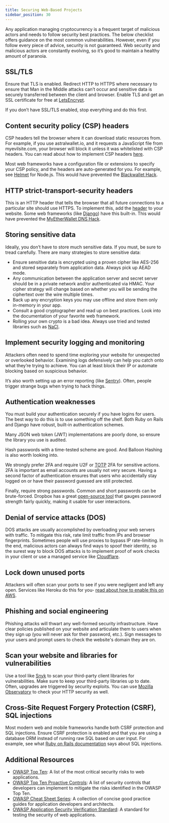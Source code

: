 ```yaml
---
title: Securing Web-Based Projects
sidebar_position: 30
---
```


Any application managing cryptocurrency is a frequent target of malicious actors and needs to follow security best practices. The below checklist offers guidance on the most common vulnerabilities. However, even if you follow every piece of advice, security is not guaranteed. Web security and malicious actors are constantly evolving, so it’s good to maintain a healthy amount of paranoia.

## SSL/TLS

Ensure that TLS is enabled. Redirect HTTP to HTTPS where necessary to ensure that Man in the Middle attacks can’t occur and sensitive data is securely transferred between the client and browser. Enable TLS and get an SSL certificate for free at [LetsEncrypt](https://letsencrypt.org/getting-started/).

If you don’t have SSL/TLS enabled, stop everything and do this first.

## Content security policy (CSP) headers

CSP headers tell the browser where it can download static resources from. For example, if you use astralwallet.io, and it requests a JavaScript file from myevilsite.com, your browser will block it unless it was whitelisted with CSP headers. You can read about how to implement CSP headers [here](https://developer.mozilla.org/en-US/docs/Web/HTTP/CSP).

Most web frameworks have a configuration file or extensions to specify your CSP policy, and the headers are auto-generated for you. For example, see [Helmet](https://www.npmjs.com/package/helmet) for Node.js. This would have prevented the [Blackwallet Hack](https://www.ccn.com/yet-another-crypto-wallet-hack-causes-users-lose-400000/).

## HTTP strict-transport-security headers

This is an HTTP header that tells the browser that all future connections to a particular site should use HTTPS. To implement this, add the [header](https://developer.mozilla.org/en-US/docs/Web/HTTP/Headers/Strict-Transport-Security) to your website. Some web frameworks (like [Django](https://docs.djangoproject.com/en/2.0/topics/security/#ssl-https)) have this built-in. This would have prevented the [MyEtherWallet DNS Hack](https://bitcoinmagazine.com/articles/popular-ether-wallet-mew-hijacked-dns-attack/).

## Storing sensitive data

Ideally, you don’t have to store much sensitive data. If you must, be sure to tread carefully. There are many strategies to store sensitive data:

- Ensure sensitive data is encrypted using a proven cipher like AES-256 and stored separately from application data. Always pick up AEAD mode.
- Any communication between the application server and secret server should be in a private network and/or authenticated via HMAC. Your cipher strategy will change based on whether you will be sending the ciphertext over the wire multiple times.
- Back up any encryption keys you may use offline and store them only in-memory in your app.
- Consult a good cryptographer and read up on best practices. Look into the documentation of your favorite web framework.
- Rolling your own crypto is a bad idea. Always use tried and tested libraries such as [NaCI](<https://en.wikipedia.org/wiki/NaCl_(software)>).

## Implement security logging and monitoring

Attackers often need to spend time exploring your website for unexpected or overlooked behavior. Examining logs defensively can help you catch onto what they’re trying to achieve. You can at least block their IP or automate blocking based on suspicious behavior.

It’s also worth setting up an error reporting (like [Sentry](https://sentry.io/welcome/)). Often, people trigger strange bugs when trying to hack things.

## Authentication weaknesses

You must build your authentication securely if you have logins for users. The best way to do this is to use something off the shelf. Both Ruby on Rails and Django have robust, built-in authentication schemes.

Many JSON web token (JWT) implementations are poorly done, so ensure the library you use is audited.

Hash passwords with a time-tested scheme are good. And Balloon Hashing is also worth looking into.

We strongly prefer 2FA and require U2F or [TOTP](https://tools.ietf.org/html/rfc6238) 2FA for sensitive actions. 2FA is important as email accounts are usually not very secure. Having a second factor of authentication ensures that users who accidentally stay logged on or have their password guessed are still protected.

Finally, require strong passwords. Common and short passwords can be brute-forced. Dropbox has a great [open-source tool](https://dropbox.tech/security/zxcvbn-realistic-password-strength-estimation) that gauges password strength fairly quickly, making it usable for user interactions.

## Denial of service attacks (DOS)

DOS attacks are usually accomplished by overloading your web servers with traffic. To mitigate this risk, rate limit traffic from IPs and browser fingerprints. Sometimes people will use proxies to bypass IP rate-limiting. In the end, malicious actors can always find ways to spoof their identity, so the surest way to block DOS attacks is to implement proof of work checks in your client or use a managed service like [Cloudflare](https://www.cloudflare.com/ddos/).

## Lock down unused ports

Attackers will often scan your ports to see if you were negligent and left any open. Services like Heroku do this for you- [read about how to enable this on AWS](https://docs.aws.amazon.com/config/latest/developerguide/restricted-common-ports.html).

## Phishing and social engineering

Phishing attacks will thwart any well-formed security infrastructure. Have clear policies published on your website and articulate them to users when they sign up (you will never ask for their password, etc.). Sign messages to your users and prompt users to check the website's domain they are on.

## Scan your website and libraries for vulnerabilities

Use a tool like [Snyk](https://snyk.io/) to scan your third-party client libraries for vulnerabilities. Make sure to keep your third-party libraries up to date. Often, upgrades are triggered by security exploits. You can use [Mozilla Observatory](https://observatory.mozilla.org/) to check your HTTP security as well.

## Cross-Site Request Forgery Protection (CSRF), SQL injections

Most modern web and mobile frameworks handle both CSRF protection and SQL injections. Ensure CSRF protection is enabled and that you are using a database ORM instead of running raw SQL based on user input. For example, see what [Ruby on Rails documentation](http://guides.rubyonrails.org/security.html#sql-injection) says about SQL injections.

## Additional Resources

- [OWASP Top Ten](https://owasp.org/www-project-top-ten/): A list of the most critical security risks to web applications.
- [OWASP Top Ten Proactive Controls](https://top10proactive.owasp.org/): A list of security controls that developers can implement to mitigate the risks identified in the OWASP Top Ten.
- [OWASP Cheat Sheet Series](https://cheatsheetseries.owasp.org/): A collection of concise good practice guides for application developers and architects.
- [OWASP Application Security Verification Standard](https://owasp.org/www-project-application-security-verification-standard/): A standard for testing the security of web applications.
